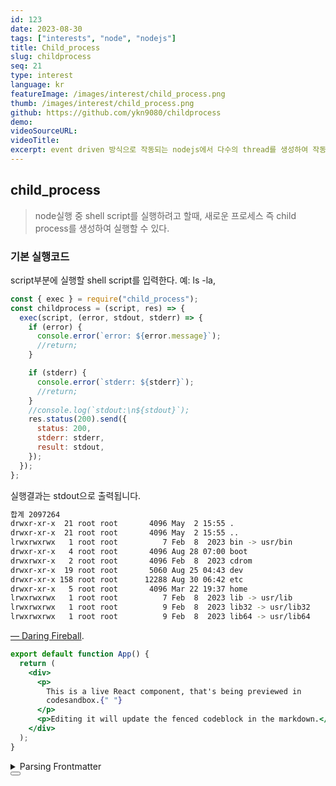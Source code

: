 ```yaml
---
id: 123
date: 2023-08-30
tags: ["interests", "node", "nodejs"]
title: Child_process
slug: childprocess
seq: 21
type: interest
language: kr
featureImage: /images/interest/child_process.png
thumb: /images/interest/child_process.png
github: https://github.com/ykn9080/childprocess
demo:
videoSourceURL:
videoTitle:
excerpt: event driven 방식으로 작동되는 nodejs에서 다수의 thread를 생성하여 작동하는 방식
---
```


## child_process

> node실행 중 shell script를 실행하려고 할때, 새로운 프로세스 즉 child process를 생성하여 실행할 수 있다.

### 기본 실행코드

script부분에 실행할 shell script를 입력한다.
예: ls -la,

```js
const { exec } = require("child_process");
const childprocess = (script, res) => {
  exec(script, (error, stdout, stderr) => {
    if (error) {
      console.error(`error: ${error.message}`);
      //return;
    }

    if (stderr) {
      console.error(`stderr: ${stderr}`);
      //return;
    }
    //console.log(`stdout:\n${stdout}`);
    res.status(200).send({
      status: 200,
      stderr: stderr,
      result: stdout,
    });
  });
};
```

실행결과는 stdout으로 출력됩니다.

```sh
합계 2097264
drwxr-xr-x  21 root root       4096 May  2 15:55 .
drwxr-xr-x  21 root root       4096 May  2 15:55 ..
lrwxrwxrwx   1 root root          7 Feb  8  2023 bin -> usr/bin
drwxr-xr-x   4 root root       4096 Aug 28 07:00 boot
drwxrwxr-x   2 root root       4096 Feb  8  2023 cdrom
drwxr-xr-x  19 root root       5060 Aug 25 04:43 dev
drwxr-xr-x 158 root root      12288 Aug 30 06:42 etc
drwxr-xr-x   5 root root       4096 Mar 22 19:37 home
lrwxrwxrwx   1 root root          7 Feb  8  2023 lib -> usr/lib
lrwxrwxrwx   1 root root          9 Feb  8  2023 lib32 -> usr/lib32
lrwxrwxrwx   1 root root          9 Feb  8  2023 lib64 -> usr/lib64

```

[— Daring Fireball](https://daringfireball.net/projects/markdown/).

```jsx live
export default function App() {
  return (
    <div>
      <p>
        This is a live React component, that's being previewed in
        codesandbox.{" "}
      </p>
      <p>Editing it will update the fenced codeblock in the markdown.</p>
    </div>
  );
}
```

<details>
  <summary>Parsing Frontmatter</summary>

Markdown in general is often paired with frontmatter, and normally this means adding some extra custom processing to the way markdown is handled. To address this, `next-mdx-remote` comes with optional parsing of frontmatter, which can be enabled by passing `parseFrontmatter: true` to `serialize`.

</details>
<Button text="hello1"/>
<MyPopOver />
<SearchLabel script="ls -la" port="7878" />
<Search />
